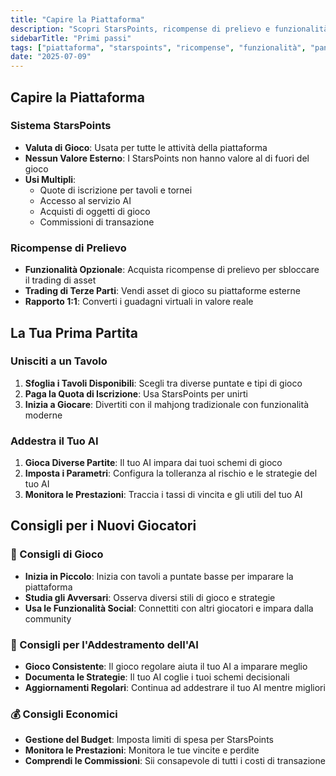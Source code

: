 ```yaml
---
title: "Capire la Piattaforma"
description: "Scopri StarsPoints, ricompense di prelievo e funzionalità essenziali della piattaforma Mahjong Stars"
sidebarTitle: "Primi passi"
tags: ["piattaforma", "starspoints", "ricompense", "funzionalità", "panoramica"]
date: "2025-07-09"
---
```


## Capire la Piattaforma

### Sistema StarsPoints
- **Valuta di Gioco**: Usata per tutte le attività della piattaforma
- **Nessun Valore Esterno**: I StarsPoints non hanno valore al di fuori del gioco
- **Usi Multipli**:
  - Quote di iscrizione per tavoli e tornei
  - Accesso al servizio AI
  - Acquisti di oggetti di gioco
  - Commissioni di transazione

### Ricompense di Prelievo
- **Funzionalità Opzionale**: Acquista ricompense di prelievo per sbloccare il trading di asset
- **Trading di Terze Parti**: Vendi asset di gioco su piattaforme esterne
- **Rapporto 1:1**: Converti i guadagni virtuali in valore reale

## La Tua Prima Partita

### Unisciti a un Tavolo
1. **Sfoglia i Tavoli Disponibili**: Scegli tra diverse puntate e tipi di gioco
2. **Paga la Quota di Iscrizione**: Usa StarsPoints per unirti
3. **Inizia a Giocare**: Divertiti con il mahjong tradizionale con funzionalità moderne

### Addestra il Tuo AI
1. **Gioca Diverse Partite**: Il tuo AI impara dai tuoi schemi di gioco
2. **Imposta i Parametri**: Configura la tolleranza al rischio e le strategie del tuo AI
3. **Monitora le Prestazioni**: Traccia i tassi di vincita e gli utili del tuo AI

## Consigli per i Nuovi Giocatori

### 🎯 Consigli di Gioco
- **Inizia in Piccolo**: Inizia con tavoli a puntate basse per imparare la piattaforma
- **Studia gli Avversari**: Osserva diversi stili di gioco e strategie
- **Usa le Funzionalità Social**: Connettiti con altri giocatori e impara dalla community

### 🤖 Consigli per l'Addestramento dell'AI
- **Gioco Consistente**: Il gioco regolare aiuta il tuo AI a imparare meglio
- **Documenta le Strategie**: Il tuo AI coglie i tuoi schemi decisionali
- **Aggiornamenti Regolari**: Continua ad addestrare il tuo AI mentre migliori

### 💰 Consigli Economici
- **Gestione del Budget**: Imposta limiti di spesa per StarsPoints
- **Monitora le Prestazioni**: Monitora le tue vincite e perdite
- **Comprendi le Commissioni**: Sii consapevole di tutti i costi di transazione